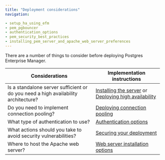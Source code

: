 ```yaml
---
title: "Deployment considerations"
navigation:

- setup_ha_using_efm
- pem_pgbouncer
- authentication_options
- pem_security_best_practices
- installing_pem_server_and_apache_web_server_preferences
---
```


There are a number of things to consider before deploying Postgres Enterprise Manager. 

| Considerations                                                                     | Implementation instructions                                                                                                                         |
| ---------------------------------------------------------------------------------- | --------------------------------------------------------------------------------------------------------------------------------------------------- |
| Is a standalone server sufficient or do you need a high availability architecture? | [Installing the server](../installing/) or [Deploying high availability](setup_ha_using_efm/) |
| Do you need to implement connection pooling?                                       | [Deploying connection pooling](pem_pgbouncer/)                                                                    |
| What type of authentication to use?                                                | [Authentication options](authentication_options/)                                                                 |
| What actions should you take to avoid security vulnerabilities?                    | [Securing your deployment](pem_security_best_practices/)                                                          |
| Where to host the Apache web server?                                               | [Web server installation options](installing_pem_server_and_apache_web_server_preferences)    |


